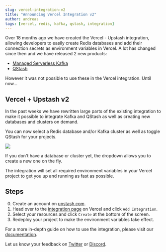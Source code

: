 ```yaml
---
slug: vercel-integration-v2
title: "Announcing Vercel Integration v2"
author: andreas
tags: [vercel, redis, kafka, qstash, integration]
---
```


Over 18 months ago we have created the Vercel - Upstash integration, allowing
developers to easily create Redis databases and add their connection secrets as
environment variables in Vercel. A lot has changed since then and we have
released 2 new products:

- [Managed Serverless Kafka](https://upstash.com/kafka)
- [QStash](https://upstash.com/qstash)

However it was not possible to use these in the Vercel integration. Until now...

## Vercel + Upstash v2

In the past weeks we have rewritten large parts of the existing integration to
make it possible to integrate Kafka and QStash as well as creating new databases
and clusters on demand.

You can now select a Redis database and/or Kafka cluster as well as toggle
QStash for your projects.

![](/blog/vercel-integration/integration_filled.png)

If you don't have a database or cluster yet, the dropdown allows you to create a
new one on the fly.

The integration will set all required environment variables in your Vercel
project to get you up and running as fast as possible.

## Steps

0. Create an account on [upstash.com](https://console.upstash.com).
1. Head over to the [integration page](https://vercel.com/integrations/upstash)
   on Vercel and click `Add Integration`.
2. Select your resources and click `Create` at the bottom of the screen.
3. Redeploy your project to make the environment variables take effect.

For a more in-depth guide on how to use the integration, please visit our
[documentation](https://docs.upstash.com/redis/howto/vercelintegration).

Let us know your feedback on [Twitter](https://twitter.com/upstash) or
[Discord](https://upstash.com/discord).
